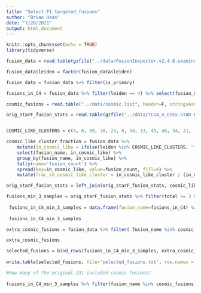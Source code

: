 ```yaml
---
title: "Select_FI_targeted_fusions"
author: "Brian Haas"
date: "7/28/2021"
output: html_document
---
```


```r
knitr::opts_chunk$set(echo = TRUE)
library(tidyverse)
```

```r

fusion_data = read.table(gzfile("../data/FusionInspector.v2.4.0.examine_recurrents.tsv.gz"), header=T, sep="\t", stringsAsFactors = F)

fusion_data$leiden = factor(fusion_data$leiden)

fusion_data = fusion_data %>% filter(is_primary)

fusions_in_C4 = fusion_data %>% filter(leiden == 4) %>% select(fusion_name) %>% unique() %>% pull(fusion_name)

cosmic_fusions = read.table("../data/cosmic.list", header=F, stringsAsFactors = F)[,1]

orig_starF_fusion_stats = read.table(gzfile("../data/TCGA_n_GTEx.STAR-Fusion.v1.7.fusion_preds.stats.tsv.gz"), header=T, sep="\t", stringsAsFactors = F, check.names = F)



```


```r
COSMIC_LIKE_CLUSTERS = c(4, 6, 39, 38, 23, 8, 54, 13, 45, 46, 34, 21, 7,  26, 10, 12, 3, 18) # min 2 cosmic fusions in a cluster

cosmic_like_cluster_fraction = fusion_data %>% 
    mutate(in_cosmic_like = ifelse(leiden %in% COSMIC_LIKE_CLUSTERS, "in_cosmic_like_cluster", "out_cosmic_like_cluster")) %>% 
    select(fusion_name, in_cosmic_like) %>% 
    group_by(fusion_name, in_cosmic_like) %>% 
    tally(name='fusion_count') %>%
    spread(key=in_cosmic_like, value=fusion_count, fill=0) %>%
    mutate(frac_in_cosmic_like_cluster = in_cosmic_like_cluster / (in_cosmic_like_cluster + out_cosmic_like_cluster)) 

orig_starF_fusion_stats = left_join(orig_starF_fusion_stats, cosmic_like_cluster_fraction, by='fusion_name')

```



```r
fusions_min_3_samples = orig_starF_fusion_stats %>% filter(total >= 3 & frac_in_cosmic_like_cluster >= 0.3) %>% pull(fusion_name)
 
 fusions_in_C4_min_3_samples = data.frame(fusion_name=fusions_in_C4) %>% filter(fusion_name %in% fusions_min_3_samples | fusion_name %in% cosmic_fusions)
 
 fusions_in_C4_min_3_samples

```


```r
extra_cosmic_fusions = fusion_data %>% filter( fusion_name %in% cosmic_fusions) %>% filter( ! fusion_name %in% fusions_in_C4_min_3_samples$fusion_name )  %>% select(fusion_name) %>% unique()

extra_cosmic_fusions

```



```r
selected_fusions = bind_rows(fusions_in_C4_min_3_samples, extra_cosmic_fusions) %>% arrange(fusion_name)
 
write.table(selected_fusions, file='selected_fusions.txt', row.names = F, quote=F, col.names = F)

```



```r

#How many of the original 231 included cosmic fusions?
 
fusions_in_C4_min_3_samples %>% filter(fusion_name %in% cosmic_fusions)   

```


    